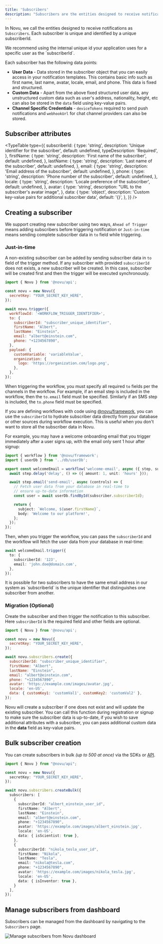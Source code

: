 ```yaml
---
title: 'Subscribers'
description: "Subscribers are the entities designed to receive notifications. Each subscriber is unique and identified by a unique subscriberId. Learn how to manage subscribers in Novu."
---
```



In Novu, we call the entities designed to receive notifications as `Subscribers`. Each subscriber is unique and identified by a unique subscriberId.

<Callout type="info">
  We recommend using the internal unique id your application uses for a specific user as the
  `subscriberId`.
</Callout>

Each subscriber has the following data points:

- **User Data** - Data stored in the subscriber object that you can easily access in your notification templates. This contains basic info such as first name, last name, avatar, locale, email, and phone. This data is fixed and structured.
- **Custom Data** - Apart from the above fixed structured user data, any unstructured custom data such as user's address, nationality, height, etc can also be stored in the `data` field using key-value pairs.
- **Channel Specific Credentials** - `deviceTokens` required to send push notifications and `webhookUrl` for chat channel providers can also be stored.

## Subscriber attributes

<TypeTable
  type={{
    subscriberId: {
      type: 'string',
      description: 'Unique identifier for the subscriber',
      default: undefined,
      typeDescription: 'Required',
    },
    firstName: {
      type: 'string',
      description: 'First name of the subscriber',
      default: undefined,
    },
    lastName: {
      type: 'string',
      description: 'Last name of the subscriber',
      default: undefined,
    },
    email: {
      type: 'string',
      description: 'Email address of the subscriber',
      default: undefined,
    },
    phone: {
      type: 'string',
      description: 'Phone number of the subscriber',
      default: undefined,
    },
    locale: {
      type: 'string',
      description: 'Locale preference of the subscriber',
      default: undefined,
    },
    avatar: {
      type: 'string',
      description: "URL to the subscriber's avatar image",
    },
    data: {
      type: 'object',
      description: 'Custom key-value pairs for additional subscriber data',
      default: '{}',
    },
  }}
/>

## Creating a subscriber

We support creating new subscriber using two ways, `Ahead of Trigger` means adding subscribers before triggering notification or `Just-in-time` means sending complete subscriber data in `to` field while triggering.

### Just-in-time

A non-existing subscriber can be added by sending subscriber data in `to` field of the trigger method. If any subscriber with provided `subscriberId` does not exists, a new subscriber will be created. In this case, subscriber will be created first and then the trigger will be executed synchronously.

```jsx title="Node.js"
import { Novu } from '@novu/api';

const novu = new Novu({
  secretKey: "YOUR_SECRET_KEY_HERE",
});

await novu.trigger({
  workflowId: '<WORKFLOW_TRIGGER_IDENTIFIER>',
  to: {
    subscriberId: "subscriber_unique_identifier",
    firstName: "Albert",
    lastName: "Einstein",
    email: "albert@einstein.com",
    phone: "+1234567890",
  },
  payload: {
    customVariable: 'variableValue',
    organization: {
      logo: 'https://organization.com/logo.png',
    },
  },
});
```

When triggering the workflow, you must specify all required `to` fields per the channels in the workflow. For example, if an email step is included in the workflow, then the `to.email` field must be specified. Similarly if an SMS step is included, the `to.phone` field must be specified.

If you are defining workflows with code using [@novu/framework](/framework/introduction), you can use the `subscriberId` to hydrate subscriber data directly from your database or other sources during workflow execution. This is useful when you don't want to store all the subscriber data in Novu.

For example, you may have a welcome onboarding email that you trigger immediately after a user signs up, with the email only sent 1 hour after signup:

```typescript
import { workflow } from '@novu/framework';
import { userDb } from '../db/userDb';

export const welcomeEmail = workflow('welcome-email', async ({ step, subscriber }) => {
  await step.delay('delay', () => ({ amount: 1, unit: 'hours' }));

  await step.email('send-email', async (controls) => {
    // Fetch user data from your database in real-time to
    // ensure up-to-date information
    const user = await userDb.findById(subscriber.subscriberId);

    return {
      subject: `Welcome, ${user.firstName}`,
      body: 'Welcome to our platform!',
    };
  });
});
```

Then, when you trigger the workflow, you can pass the `subscriberId` and the workflow will fetch the user data from your database in real-time:

```typescript
await welcomeEmail.trigger({
  to: {
    subscriberId: '123',
    email: 'john.doe@domain.com',
  },
});
```

<Callout type="info">
It is possible for two subscribers to have the same email address in our system as `subscriberId` is the unique identifier that distinguishes one subscriber from another.
</Callout>

### Migration (Optional)

Create the subscriber and then trigger the notification to this subscriber. Here `subscriberId` is the required field and other fields are optional.

```jsx
import { Novu } from '@novu/api';

const novu = new Novu({
  secretKey: "YOUR_SECRET_KEY_HERE",
});

await novu.subscribers.create({
  subscriberId: "subscriber_unique_identifier",
  firstName: "Albert",
  lastName: "Einstein",
  email: "albert@einstein.com",
  phone: "+1234567890",
  avatar: 'https://example.com/images/avatar.jpg',
  locale: 'en-US',
  data: { customKey1: 'customVal1', customKey2: 'customVal2' },
});

```

Novu will create a subscriber if one does not exist and will update the existing subscriber. You can call this function during registration or signup to make sure the subscriber data is up-to-date, if you wish to save additional attributes with a subscriber, you can pass additional custom data in the **data** field as key-value pairs.

## Bulk subscriber creation

You can create subscribers in bulk _(up to 500 at once)_ via the SDKs or [API](/api-reference/subscribers/subscribers-v1-controller_bulk-create-subscribers).

```typescript
import { Novu } from "@novu/api";

const novu = new Novu({
  secretKey: "YOUR_SECRET_KEY_HERE",
});

await novu.subscribers.createBulk({
  subscribers: [
    {
      subscriberId: "albert_einstein_user_id",
      firstName: "Albert",
      lastName: "Einstein",
      email: "albert@einstein.com",
      phone: "+1234567890",
      avatar: 'https://example.com/images/albert_einstein.jpg',
      locale: 'en-US',
      data: { isScientist: true },
    },
    {
      subscriberId: "nikola_tesla_user_id",
      firstName: "Nikola",
      lastName: "Tesla",
      email: "nikola@tesla.com",
      phone: "+1234567890",
      avatar: 'https://example.com/images/nikola_tesla.jpg',
      locale: 'en-US',
      data: { isInventor: true },
    }
  ],
});
```

## Manage subscribers from dashboard

Subscribers can be managed from the dashboard by navigating to the `Subscribers` page.

<img src="/images/platform/subscribers/subscribers-dashboard.gif" alt="Manage subscribers from Novu dashboard" />
